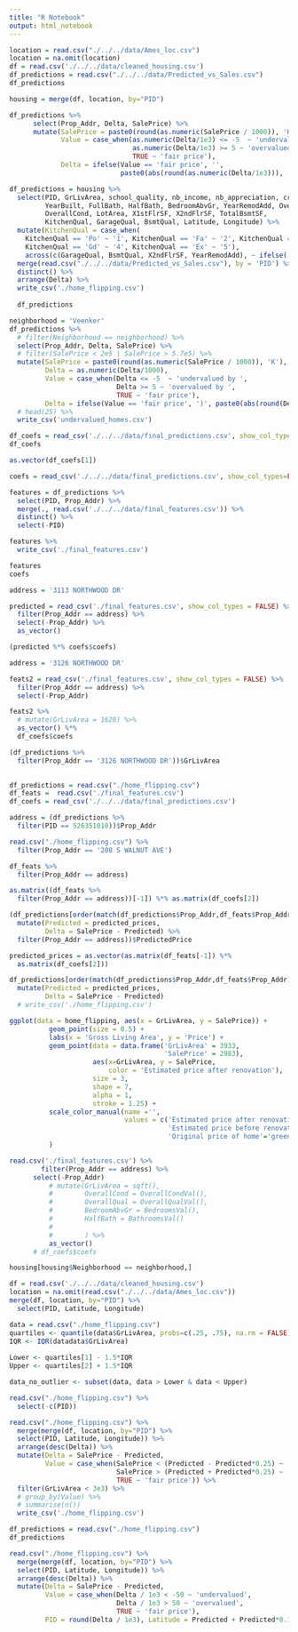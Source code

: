 ```yaml
---
title: "R Notebook"
output: html_notebook
---
```



```r
location = read.csv("./../../data/Ames_loc.csv")
location = na.omit(location)
df = read.csv('./../../data/cleaned_housing.csv')
df_predictions = read.csv("./../../data/Predicted_vs_Sales.csv")
df_predictions 

housing = merge(df, location, by="PID")
```


```r
df_predictions %>%
      select(Prop_Addr, Delta, SalePrice) %>%
      mutate(SalePrice = paste0(round(as.numeric(SalePrice / 1000)), 'K'),
             Value = case_when(as.numeric(Delta/1e3) <= -5  ~ 'undervalued by ',
                               as.numeric(Delta/1e3) >= 5 ~ 'overvalued by ',
                               TRUE ~ 'fair price'),
             Delta = ifelse(Value == 'fair price', '', 
                            paste0(abs(round(as.numeric(Delta/1e3))), 'K')))
```


```r
df_predictions = housing %>%
  select(PID, GrLivArea, school_quality, nb_income, nb_appreciation, crime_rate, 
         YearBuilt, FullBath, HalfBath, BedroomAbvGr, YearRemodAdd, OverallQual,
         OverallCond, LotArea, X1stFlrSF, X2ndFlrSF, TotalBsmtSF,
         KitchenQual, GarageQual, BsmtQual, Latitude, Longitude) %>%
  mutate(KitchenQual = case_when(
    KitchenQual == 'Po' ~ '1', KitchenQual == 'Fa' ~ '2', KitchenQual == 'TA' ~ '3',
    KitchenQual == 'Gd' ~ '4', KitchenQual == 'Ex' ~ '5'),
    across(c(GarageQual, BsmtQual, X2ndFlrSF, YearRemodAdd), ~ ifelse(. == 0, '-', .))) %>%
  merge(read.csv("./../../data/Predicted_vs_Sales.csv"), by = 'PID') %>%
  distinct() %>%
  arrange(Delta) %>%
  write_csv('./home_flipping.csv')
  
  df_predictions
```





```r
neighborhood = 'Veenker'
df_predictions %>%
  # filter(Neighborhood == neighborhood) %>%
  select(Prop_Addr, Delta, SalePrice) %>%
  # filter(SalePrice < 2e5 | SalePrice > 5.7e5) %>%
  mutate(SalePrice = paste0(round(as.numeric(SalePrice / 1000)), 'K'),
         Delta = as.numeric(Delta/1000),
         Value = case_when(Delta <= -5  ~ 'undervalued by ',
                           Delta >= 5 ~ 'overvalued by ',
                           TRUE ~ 'fair price'),
         Delta = ifelse(Value == 'fair price', ')', paste0(abs(round(Delta)), 'K'))) %>%
  # head(25) %>%
  write_csv('undervalued_homes.csv')
```


```r
df_coefs = read_csv('./../../data/final_predictions.csv', show_col_types=FALSE)
df_coefs

as.vector(df_coefs[1])
```

```r
coefs = read_csv('./../../data/final_predictions.csv', show_col_types=FALSE)

features = df_predictions %>%
  select(PID, Prop_Addr) %>%
  merge(., read.csv('./../../data/final_features.csv')) %>%
  distinct() %>%
  select(-PID)

features %>%
  write_csv('./final_features.csv')

features
coefs
```

```r
address = '3113 NORTHWOOD DR'

predicted = read_csv('./final_features.csv', show_col_types = FALSE) %>%
  filter(Prop_Addr == address) %>%
  select(-Prop_Addr) %>%
  as_vector()

(predicted %*% coefs$coefs)
```

```r
address = '3126 NORTHWOOD DR'

feats2 = read_csv('./final_features.csv', show_col_types = FALSE) %>%
  filter(Prop_Addr == address) %>%
  select(-Prop_Addr)

feats2 %>%
  # mutate(GrLivArea = 1628) %>%
  as_vector() %*% 
  df_coefs$coefs

(df_predictions %>%
  filter(Prop_Addr == '3126 NORTHWOOD DR'))$GrLivArea
  
```

```r
df_predictions = read.csv("./home_flipping.csv")
df_feats =  read.csv('./final_features.csv')
df_coefs = read_csv('./../../data/final_predictions.csv')
```

```r
address = (df_predictions %>%
  filter(PID == 526351010))$Prop_Addr

read.csv("./home_flipping.csv") %>%
  filter(Prop_Addr == '208 S WALNUT AVE')
```

```r
df_feats %>%
  filter(Prop_Addr == address)
```


```r
as.matrix((df_feats %>%
  filter(Prop_Addr == address))[-1]) %*% as.matrix(df_coefs[2])
```


```r
(df_predictions[order(match(df_predictions$Prop_Addr,df_feats$Prop_Addr)),] %>%
  mutate(Predicted = predicted_prices,
         Delta = SalePrice - Predicted) %>%
  filter(Prop_Addr == address))$PredictedPrice
```



```r
predicted_prices = as.vector(as.matrix(df_feats[-1]) %*%
  as.matrix(df_coefs[2]))

df_predictions[order(match(df_predictions$Prop_Addr,df_feats$Prop_Addr)),] %>%
  mutate(Predicted = predicted_prices,
         Delta = SalePrice - Predicted)
  # write_csv('./home_flipping.csv')
```


```r
ggplot(data = home_flipping, aes(x = GrLivArea, y = SalePrice)) +
          geom_point(size = 0.5) +
          labs(x = 'Gross Living Area', y = 'Price') +
          geom_point(data = data.frame('GrLivArea' = 3933,
                                       'SalePrice' = 2983),
                     aes(x=GrLivArea, y = SalePrice, 
                         color = 'Estimated price after renovation'),
                     size = 3,
                     shape = 7,
                     alpha = 1,
                     stroke = 1.25) +
          scale_color_manual(name ='', 
                             values = c('Estimated price after renovation'='red', 
                                        'Estimated price before renovation'='orange', 
                                        'Original price of home'='green')
          )
```



```r
read.csv('./final_features.csv') %>%
        filter(Prop_Addr == address) %>%
      select(-Prop_Addr)
          # mutate(GrLivArea = sqft(),
          #        OverallCond = OverallCondVal(),
          #        OverallQual = OverallQualVal(),
          #        BedroomAbvGr = BedroomsVal(),
          #        HalfBath = BathroomsVal()
          #        
          #        ) %>%
          as_vector()
      # df_coefs$coefs
```
```r
housing[housing$Neighborhood == neighborhood,]
```

```r

df = read.csv('./../../data/cleaned_housing.csv')
location = na.omit(read.csv("./../../data/Ames_loc.csv"))
merge(df, location, by="PID") %>% 
  select(PID, Latitude, Longitude)
```

```r
data = read.csv("./home_flipping.csv")
quartiles <- quantile(data$GrLivArea, probs=c(.25, .75), na.rm = FALSE)
IQR <- IQR(datadata$GrLivArea)
 
Lower <- quartiles[1] - 1.5*IQR
Upper <- quartiles[2] + 1.5*IQR 

data_no_outlier <- subset(data, data > Lower & data < Upper)
```
```r
read.csv("./home_flipping.csv") %>% 
  select(-c(PID))

```


```r
read.csv("./home_flipping.csv") %>% 
  merge(merge(df, location, by="PID") %>% 
  select(PID, Latitude, Longitude)) %>%
  arrange(desc(Delta)) %>%
  mutate(Delta = SalePrice - Predicted,
         Value = case_when(SalePrice < (Predicted - Predicted*0.25) ~ 'undervalued', 
                           SalePrice > (Predicted + Predicted*0.25) ~ 'overvalued',
                           TRUE ~ 'fair price')) %>%
  filter(GrLivArea < 3e3) %>%
  # group_by(Value) %>%
  # summarise(n())
  write_csv('./home_flipping.csv')
```

```r
df_predictions = read.csv("./home_flipping.csv")
df_predictions
```
```r
read.csv("./home_flipping.csv") %>% 
  merge(merge(df, location, by="PID") %>% 
  select(PID, Latitude, Longitude)) %>%
  arrange(desc(Delta)) %>%
  mutate(Delta = SalePrice - Predicted,
         Value = case_when(Delta / 1e3 < -50 ~ 'undervalued', 
                           Delta / 1e3 > 50 ~ 'overvalued',
                           TRUE ~ 'fair price'),
         PID = round(Delta / 1e3), Latitude = Predicted + Predicted*0.15, Longitude = SalePrice)
```

